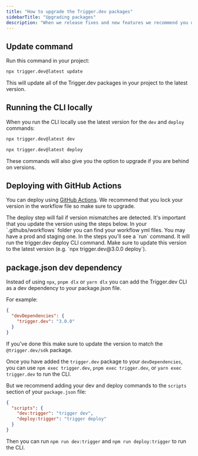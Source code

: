 ```yaml
---
title: "How to upgrade the Trigger.dev packages"
sidebarTitle: "Upgrading packages"
description: "When we release fixes and new features we recommend you upgrade your Trigger.dev packages."
---
```


## Update command

Run this command in your project:

```sh
npx trigger.dev@latest update
```

This will update all of the Trigger.dev packages in your project to the latest version.

## Running the CLI locally

When you run the CLI locally use the latest version for the `dev` and `deploy` commands:

```sh
npx trigger.dev@latest dev
```

```sh
npx trigger.dev@latest deploy
```

These commands will also give you the option to upgrade if you are behind on versions.

## Deploying with GitHub Actions

You can deploy using [GitHub Actions](/github-actions). We recommend that you lock your version in the workflow file so make sure to upgrade.

<Warning>
  The deploy step will fail if version mismatches are detected. It's important that you update the
  version using the steps below.
</Warning>

<Steps>
  <Step title="Find your workflow file">
    In your `.githubs/workflows` folder you can find your workflow yml files. You may have a prod
    and staging one.
  </Step>
  <Step title="Update the version for the run command">
    In the steps you'll see a `run` command. It will run the trigger.dev deploy CLI command. Make
    sure to update this version to the latest version (e.g. `npx trigger.dev@3.0.0 deploy`).
  </Step>
</Steps>

## package.json dev dependency

Instead of using `npx`, `pnpm dlx` or `yarn dlx` you can add the Trigger.dev CLI as a dev dependency to your package.json file.

For example:

```json
{
  "devDependencies": {
    "trigger.dev": "3.0.0"
  }
}
```

If you've done this make sure to update the version to match the `@trigger.dev/sdk` package.

Once you have added the `trigger.dev` package to your `devDependencies`, you can use `npm exec trigger.dev`, `pnpm exec trigger.dev`, or `yarn exec trigger.dev` to run the CLI.

But we recommend adding your dev and deploy commands to the `scripts` section of your `package.json` file:

```json
{
  "scripts": {
    "dev:trigger": "trigger dev",
    "deploy:trigger": "trigger deploy"
  }
}
```

Then you can run `npm run dev:trigger` and `npm run deploy:trigger` to run the CLI.
